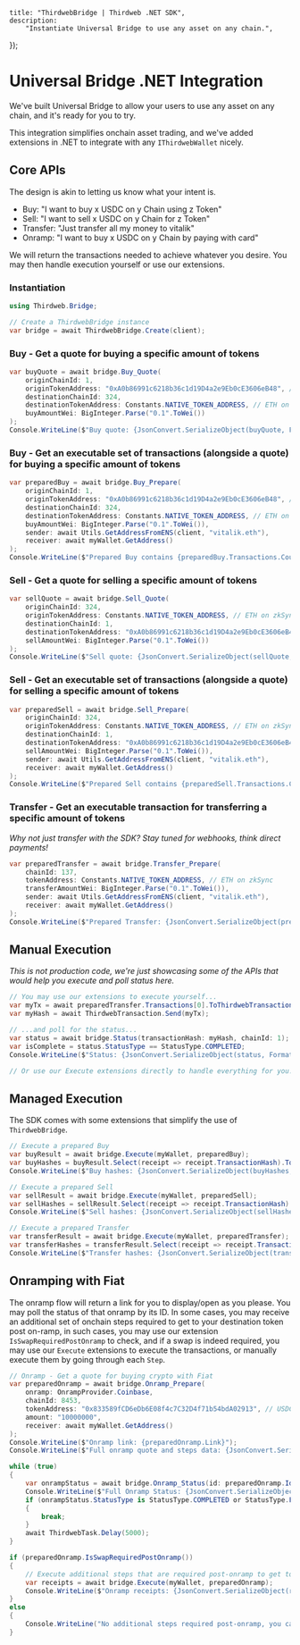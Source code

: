 
	title: "ThirdwebBridge | Thirdweb .NET SDK",
	description:
		"Instantiate Universal Bridge to use any asset on any chain.",
});

# Universal Bridge .NET Integration
We've built Universal Bridge to allow your users to use any asset on any chain, and it's ready for you to try.

This integration simplifies onchain asset trading, and we've added extensions in .NET to integrate with any `IThirdwebWallet` nicely.

## Core APIs

The design is akin to letting us know what your intent is.
- Buy: "I want to buy x USDC on y Chain using z Token"
- Sell: "I want to sell x USDC on y Chain for z Token"
- Transfer: "Just transfer all my money to vitalik"
- Onramp: "I want to buy x USDC on y Chain by paying with card"

We will return the transactions needed to achieve whatever you desire.
You may then handle execution yourself or use our extensions.

### Instantiation
```csharp
using Thirdweb.Bridge;

// Create a ThirdwebBridge instance
var bridge = await ThirdwebBridge.Create(client);
```

### Buy - Get a quote for buying a specific amount of tokens
```csharp
var buyQuote = await bridge.Buy_Quote(
    originChainId: 1,
    originTokenAddress: "0xA0b86991c6218b36c1d19D4a2e9Eb0cE3606eB48", // USDC on Ethereum
    destinationChainId: 324,
    destinationTokenAddress: Constants.NATIVE_TOKEN_ADDRESS, // ETH on zkSync
    buyAmountWei: BigInteger.Parse("0.1".ToWei())
);
Console.WriteLine($"Buy quote: {JsonConvert.SerializeObject(buyQuote, Formatting.Indented)}");
```

### Buy - Get an executable set of transactions (alongside a quote) for buying a specific amount of tokens
```csharp
var preparedBuy = await bridge.Buy_Prepare(
    originChainId: 1,
    originTokenAddress: "0xA0b86991c6218b36c1d19D4a2e9Eb0cE3606eB48", // USDC on Ethereum
    destinationChainId: 324,
    destinationTokenAddress: Constants.NATIVE_TOKEN_ADDRESS, // ETH on zkSync
    buyAmountWei: BigInteger.Parse("0.1".ToWei()),
    sender: await Utils.GetAddressFromENS(client, "vitalik.eth"),
    receiver: await myWallet.GetAddress()
);
Console.WriteLine($"Prepared Buy contains {preparedBuy.Transactions.Count} transaction(s)!");
```

### Sell - Get a quote for selling a specific amount of tokens
```csharp
var sellQuote = await bridge.Sell_Quote(
    originChainId: 324,
    originTokenAddress: Constants.NATIVE_TOKEN_ADDRESS, // ETH on zkSync
    destinationChainId: 1,
    destinationTokenAddress: "0xA0b86991c6218b36c1d19D4a2e9Eb0cE3606eB48", // USDC on Ethereum
    sellAmountWei: BigInteger.Parse("0.1".ToWei())
);
Console.WriteLine($"Sell quote: {JsonConvert.SerializeObject(sellQuote, Formatting.Indented)}");
```

### Sell - Get an executable set of transactions (alongside a quote) for selling a specific amount of tokens
```csharp
var preparedSell = await bridge.Sell_Prepare(
    originChainId: 324,
    originTokenAddress: Constants.NATIVE_TOKEN_ADDRESS, // ETH on zkSync
    destinationChainId: 1,
    destinationTokenAddress: "0xA0b86991c6218b36c1d19D4a2e9Eb0cE3606eB48", // USDC on Ethereum
    sellAmountWei: BigInteger.Parse("0.1".ToWei()),
    sender: await Utils.GetAddressFromENS(client, "vitalik.eth"),
    receiver: await myWallet.GetAddress()
);
Console.WriteLine($"Prepared Sell contains {preparedSell.Transactions.Count} transaction(s)!");
```

### Transfer - Get an executable transaction for transferring a specific amount of tokens
_Why not just transfer with the SDK? Stay tuned for webhooks, think direct payments!_
```csharp
var preparedTransfer = await bridge.Transfer_Prepare(
    chainId: 137,
    tokenAddress: Constants.NATIVE_TOKEN_ADDRESS, // ETH on zkSync
    transferAmountWei: BigInteger.Parse("0.1".ToWei()),
    sender: await Utils.GetAddressFromENS(client, "vitalik.eth"),
    receiver: await myWallet.GetAddress()
);
Console.WriteLine($"Prepared Transfer: {JsonConvert.SerializeObject(preparedTransfer, Formatting.Indented)}");
```

## Manual Execution
_This is not production code, we're just showcasing some of the APIs that would help you execute and poll status here._
```csharp
// You may use our extensions to execute yourself...
var myTx = await preparedTransfer.Transactions[0].ToThirdwebTransaction(myWallet);
var myHash = await ThirdwebTransaction.Send(myTx);

// ...and poll for the status...
var status = await bridge.Status(transactionHash: myHash, chainId: 1);
var isComplete = status.StatusType == StatusType.COMPLETED;
Console.WriteLine($"Status: {JsonConvert.SerializeObject(status, Formatting.Indented)}");

// Or use our Execute extensions directly to handle everything for you!
```

## Managed Execution
The SDK comes with some extensions that simplify the use of `ThirdwebBridge`.

```csharp
// Execute a prepared Buy
var buyResult = await bridge.Execute(myWallet, preparedBuy);
var buyHashes = buyResult.Select(receipt => receipt.TransactionHash).ToList();
Console.WriteLine($"Buy hashes: {JsonConvert.SerializeObject(buyHashes, Formatting.Indented)}");

// Execute a prepared Sell
var sellResult = await bridge.Execute(myWallet, preparedSell);
var sellHashes = sellResult.Select(receipt => receipt.TransactionHash).ToList();
Console.WriteLine($"Sell hashes: {JsonConvert.SerializeObject(sellHashes, Formatting.Indented)}");

// Execute a prepared Transfer
var transferResult = await bridge.Execute(myWallet, preparedTransfer);
var transferHashes = transferResult.Select(receipt => receipt.TransactionHash).ToList();
Console.WriteLine($"Transfer hashes: {JsonConvert.SerializeObject(transferHashes, Formatting.Indented)}");
```

## Onramping with Fiat
The onramp flow will return a link for you to display/open as you please. You may poll the status of that onramp by its ID.
In some cases, you may receive an additional set of onchain steps required to get to your destination token post on-ramp, in such cases, you may use our extension `IsSwapRequiredPostOnramp` to check, and if a swap is indeed required, you may use our `Execute` extensions to execute the transactions, or manually execute them by going through each `Step`.

```csharp
// Onramp - Get a quote for buying crypto with Fiat
var preparedOnramp = await bridge.Onramp_Prepare(
    onramp: OnrampProvider.Coinbase,
    chainId: 8453,
    tokenAddress: "0x833589fCD6eDb6E08f4c7C32D4f71b54bdA02913", // USDC on Base
    amount: "10000000",
    receiver: await myWallet.GetAddress()
);
Console.WriteLine($"Onramp link: {preparedOnramp.Link}");
Console.WriteLine($"Full onramp quote and steps data: {JsonConvert.SerializeObject(preparedOnramp, Formatting.Indented)}");

while (true)
{
    var onrampStatus = await bridge.Onramp_Status(id: preparedOnramp.Id);
    Console.WriteLine($"Full Onramp Status: {JsonConvert.SerializeObject(onrampStatus, Formatting.Indented)}");
    if (onrampStatus.StatusType is StatusType.COMPLETED or StatusType.FAILED)
    {
        break;
    }
    await ThirdwebTask.Delay(5000);
}

if (preparedOnramp.IsSwapRequiredPostOnramp())
{
    // Execute additional steps that are required post-onramp to get to your token, manually or via the Execute extension
    var receipts = await bridge.Execute(myWallet, preparedOnramp);
    Console.WriteLine($"Onramp receipts: {JsonConvert.SerializeObject(receipts, Formatting.Indented)}");
}
else
{
    Console.WriteLine("No additional steps required post-onramp, you can use the tokens directly!");
}
```